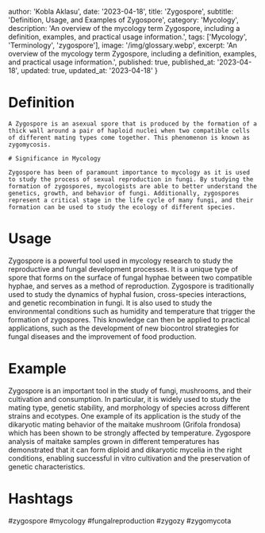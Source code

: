
  author: 'Kobla Aklasu',
  date: '2023-04-18',
  title: 'Zygospore',
  subtitle: 'Definition, Usage, and Examples of Zygospore',
  category: 'Mycology',
  description: 'An overview of the mycology term Zygospore, including a definition, examples, and practical usage information.',
  tags: ['Mycology', 'Terminology', 'zygospore'],
  image: '/img/glossary.webp',
  excerpt: 'An overview of the mycology term Zygospore, including a definition, examples, and practical usage information.',
  published: true,
  published_at: '2023-04-18',
  updated: true,
  updated_at: '2023-04-18'
}




# Definition
    
    A Zygospore is an asexual spore that is produced by the formation of a thick wall around a pair of haploid nuclei when two compatible cells of different mating types come together. This phenomenon is known as zygomycosis.
    
    # Significance in Mycology
    
    Zygospore has been of paramount importance to mycology as it is used to study the process of sexual reproduction in fungi. By studying the formation of zygospores, mycologists are able to better understand the genetics, growth, and behavior of fungi. Additionally, zygospores represent a critical stage in the life cycle of many fungi, and their formation can be used to study the ecology of different species.

# Usage

Zygospore is a powerful tool used in mycology research to study the reproductive and fungal development processes. It is a unique type of spore that forms on the surface of fungal hyphae between two compatible hyphae, and serves as a method of reproduction. Zygospore is traditionally used to study the dynamics of hyphal fusion, cross-species interactions, and genetic recombination in fungi. It is also used to study the environmental conditions such as humidity and temperature that trigger the formation of zygospores. This knowledge can then be applied to practical applications, such as the development of new biocontrol strategies for fungal diseases and the improvement of food production.

# Example

Zygospore is an important tool in the study of fungi, mushrooms, and their cultivation and consumption. In particular, it is widely used to study the mating type, genetic stability, and morphology of species across different strains and ecotypes. One example of its application is the study of the dikaryotic mating behavior of the maitake mushroom (Grifola frondosa) which has been shown to be strongly affected by temperature. Zygospore analysis of maitake samples grown in different temperatures has demonstrated that it can form diploid and dikaryotic mycelia in the right conditions, enabling successful in vitro cultivation and the preservation of genetic characteristics.

# Hashtags

#zygospore #mycology #fungalreproduction #zygozy #zygomycota

